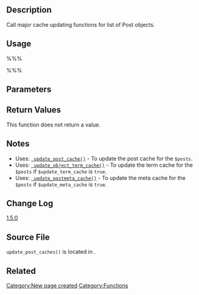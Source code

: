 == Description ==

Call major cache updating functions for list of Post objects.

== Usage ==

%%%<?php update_post_caches( $posts, $post_type, 
                             $update_term_cache, $update_meta_cache ); ?>%%%

== Parameters ==

{{Parameter|$posts|array|Array of Post objects. Passed by reference.}}
{{Parameter|$post_type|string&#124;array|The post type(s) of the posts in <tt>$posts</tt>. You don't need to worry about this parameter if <tt>$update_term_cache</tt> is <tt>false</tt>. Passing "any" will cause the function to automatically set this to all the post types represented in <tt>$posts</tt>. If <tt>false</tt>y, <tt>$post_type</tt> will default to "any".|optional|'post'}}
{{Parameter|$update_term_cache|boolean|Whether to update the term cache.|optional|<tt>true</tt>}}
{{Parameter|$update_meta_cache|boolean|Whether to update the meta cache.|optional|<tt>true</tt>}} 

== Return Values ==

This function does not return a value.

== Notes ==

* Uses: <tt>[[Function_Reference/update_post_cache | update_post_cache()]]</tt> - To update the post cache for the <tt>$posts</tt>.
* Uses: <tt>[[Function_Reference/update_object_term_cache | update_object_term_cache()]]</tt> - To update the term cache for the <tt>$posts</tt> if <tt>$update_term_cache</tt> is <tt>true</tt>.
* Uses: <tt>[[Function_Reference/update_postmeta_cache | update_postmeta_cache()]]</tt> - To update the meta cache for the <tt>$posts</tt> if <tt>$update_meta_cache</tt> is <tt>true</tt>.

== Change Log ==

[[Version_1.5 | 1.5.0]]

== Source File ==

<tt>update_post_caches()</tt> is located in {{Trac|wp-includes/post.php}}.

== Related ==

{{Post Cache Tags}}

[[Category:New page created]]
[[Category:Functions]]